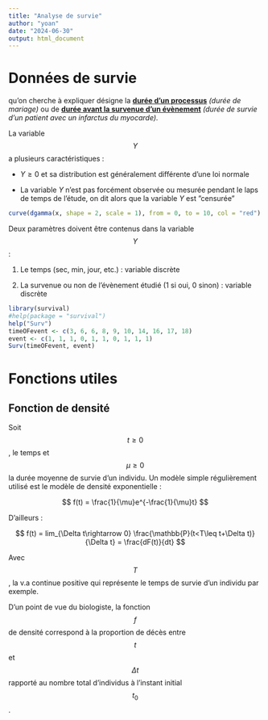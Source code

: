 ```yaml
---
title: "Analyse de survie"
author: "yoan"
date: "2024-06-30"
output: html_document
---
```


# Données de survie

qu'on cherche à expliquer désigne la [**durée d'un processus**]{.underline} *(durée de mariage)* ou de [**durée avant la survenue d'un évènement**]{.underline} *(durée de survie d'un patient avec un infarctus du myocarde).*

La variable $$Y$$ a plusieurs caractéristiques :

-   $Y\geq 0$ et sa distribution est généralement différente d'une loi normale

-   La variable $Y$ n’est pas forcément observée ou mesurée pendant le laps de temps de l’étude, on dit alors que la variable $Y$ est ”censurée”

```r
curve(dgamma(x, shape = 2, scale = 1), from = 0, to = 10, col = "red")
```

Deux paramètres doivent être contenus dans la variable $$Y$$:

1.  Le temps (sec, min, jour, etc.) : variable discrète

2.  La survenue ou non de l'évènement étudié (1 si oui, 0 sinon) : variable discrète

```r
library(survival)
#help(package = "survival")
help("Surv")
timeOFevent <- c(3, 6, 6, 8, 9, 10, 14, 16, 17, 18)
event <- c(1, 1, 1, 0, 1, 1, 0, 1, 1, 1)
Surv(timeOFevent, event)
```

# Fonctions utiles

## Fonction de densité

Soit $$t\geq 0$$ , le temps et $$\mu\geq 0$$ la durée moyenne de survie d'un individu. Un modèle simple régulièrement utilisé est le modèle de densité exponentielle :

$$
f(t) = \frac{1}{\mu}e^{-\frac{1}{\mu}t}
$$

D'ailleurs :

$$
f(t) = lim_{\Delta t\rightarrow 0} \frac{\mathbb{P}(t<T\leq t+\Delta t)}{\Delta t} = \frac{dF(t)}{dt}
$$

Avec $$T$$, la v.a continue positive qui représente le temps de survie d'un individu par exemple.

D'un point de vue du biologiste, la fonction $$f$$ de densité correspond à la proportion de décès entre $$t$$ et $$\Delta t$$ rapporté au nombre total d'individus à l'instant initial $$t_0$$.
